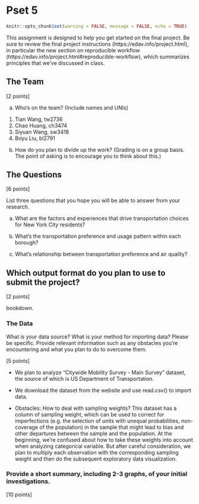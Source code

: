# Pset 5
```r
knitr::opts_chunk$set(warning = FALSE, message = FALSE, echo = TRUE)
```

This assignment is designed to help you get started on the final project. Be sure to review the final project instructions (https://edav.info/project.html), in particular the new section on reproducible workflow (https://edav.info/project.html#reproducible-workflow), which summarizes principles that we've discussed in class.
    
## The Team

[2 points]

a) Who's on the team? (Include names and UNIs)

1. Tian Wang, tw2736
2. Chao Huang, ch3474
3. Siyuan Wang, sw3418
4. Boyu Liu, bl2791


b) How do you plan to divide up the work? (Grading is on a group basis. The point of asking is to encourage you to think about this.)


## The Questions

[6 points]

List three questions that you hope you will be able to answer from your research.

a) What are the factors and experiences that drive transportation choices for New York City residents?

b) What's the transportation preference and usage pattern within each borough? 

c) What's relationship between transportation preference and air quality?


## Which output format do you plan to use to submit the project? 

[2 points]

bookdown. 

### The Data

What is your data source?  What is your method for importing data? Please be specific. Provide relevant information such as any obstacles you're encountering and what you plan to do to overcome them.

[5 points]

  * We plan to analyze "Citywide Mobility Survey - Main Survey" dataset, the source of which is US Department of Transportation.

  * We download the dataset from the website and use read.csv() to import data.
  
  * Obstacles: How to deal with sampling weights? This dataset has a column of sampling weight, which can be used to correct for imperfections (e.g. the selection of units with unequal probabilities, non-coverage of the population) in the sample that might lead to bias and other departures between the sample and the population. At the beginning, we're confused about how to take these weights into account when analyzing categorical variable. But after careful consideration, we plan to multiply each observation with the corresponding sampling weight and then do the subsequent exploratory data visualization.


### Provide a short summary, including 2-3 graphs, of your initial investigations. 

[10 points]


